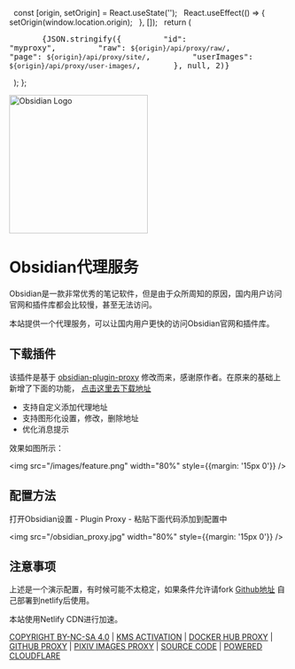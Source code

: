 
  const [origin, setOrigin] = React.useState('');
  React.useEffect(() => {
    setOrigin(window.location.origin);
  }, []);
  return (
    <pre>
      {JSON.stringify({
        "id": "myproxy",
        "raw": `${origin}/api/proxy/raw/`,
        "page": `${origin}/api/proxy/site/`,
        "userImages": `${origin}/api/proxy/user-images/`,
      }, null, 2)}
    </pre>
  );
};

[//]: # (![]&#40;/images/obsidian.png&#41;)

<div style={{textAlign: 'center'}}>
  <img src="https://obsidian.md/images/obsidian-logo-gradient.svg" width="250em" style={{marginTop: '-10px'}} alt="Obsidian Logo" />
  <br />
  <h1>Obsidian代理服务</h1>
</div>

Obsidian是一款非常优秀的笔记软件，但是由于众所周知的原因，国内用户访问官网和插件库都会比较慢，甚至无法访问。

本站提供一个代理服务，可以让国内用户更快的访问Obsidian官网和插件库。

## 下载插件

该插件是基于 [obsidian-plugin-proxy](https://github.com/binyu1231/obsidian-plugin-proxy) 修改而来，感谢原作者。在原来的基础上新增了下面的功能， [点击这里去下载地址](https://github.com/gslnzfq/obsidian-plugin-proxy/releases)

- 支持自定义添加代理地址
- 支持图形化设置，修改，删除地址
- 优化消息提示

效果如图所示：

  <img src="/images/feature.png" width="80%" style={{margin: '15px 0'}} />

## 配置方法

打开Obsidian设置 - Plugin Proxy - 粘贴下面代码添加到配置中

  <img src="/obsidian_proxy.jpg" width="80%" style={{margin: '15px 0'}} />

## 注意事项

上述是一个演示配置，有时候可能不太稳定，如果条件允许请fork [Github地址](https://github.com/gslnzfq/obsidian-proxy-server) 自己部署到netlify后使用。

<style>{`
  body {
    font-family: -apple-system, BlinkMacSystemFont, "Segoe UI", Roboto, "Helvetica Neue", Arial, sans-serif;
    line-height: 1.2;
    color: #000;
    margin: 0;
    padding: 30px;
  }
  .container {
    max-width: 1320px;
    margin: 0 auto;
    padding: 20px;
  }
  h1 {
    font-size: 2em;
    margin-bottom: 0.5em;
    color: #9d0e06;
    font-weight: 900;
  }
  p {
    margin-bottom: 1.5em;
  }
  pre {
    background: #2d2d2d;
    color: #f8f8f2;
    padding: 30px 20px 20px;
    border-radius: 5px;
    overflow-x: auto;
    position: relative;
  }
  pre::before {
    content: " ";
    display: block;
    position: absolute;
    top: 10px;
    left: 10px;
    width: 12px;
    height: 12px;
    background: #ff5f56;
    border-radius: 50%;
    box-shadow: 20px 0 0 #ffbd2e, 40px 0 0 #27c93f;
  }
  code {
    font-family: "SFMono-Regular", Consolas, "Liberation Mono", Menlo, Courier, monospace;
    font-size: 0.875em;
  }
  .copy-button {
    position: absolute;
    top: 10px;
    right: 10px;
    background: #007aff;
    color: white;
    border: none;
    padding: 5px 10px;
    border-radius: 5px;
    cursor: pointer;
    opacity: 0;
    transition: opacity 0.3s;
  }
  pre:hover .copy-button {
    opacity: 1;
  }
  .custom-button {
    display: inline-block;
    padding: 0 5px;
    color: #919ca7;
    text-align: center;
    text-decoration: none;
    font-size: 14px;
    font-weight: 900;
    cursor: pointer;
  }
  .custom-button:hover {
    background-color: #7c858e;
    color: #ffffff;
  }
`}</style>

<div style={{textAlign: 'center', marginTop: '2rem'}}>
  <p style={{color: '#2a7903', fontSize: '14px', fontWeight: '500'}}>
    本站使用Netlify CDN进行加速。
  </p>
  <a href="http://creativecommons.org/licenses/by-nc-sa/4.0/" className="custom-button">COPYRIGHT BY-NC-SA 4.0</a> | 
  <a href="https://ikms.eu.org" className="custom-button">KMS ACTIVATION</a> | 
  <a href="https://docker.everyhub.top" className="custom-button">DOCKER HUB PROXY</a> | 
  <a href="https://git.everyhub.top" className="custom-button">GITHUB PROXY</a> | 
  <a href="https://pixiv.everyhub.top" className="custom-button">PIXIV IMAGES PROXY</a> | 
  <a href="https://github.com/jonssonyan/cf-workers-proxy" className="custom-button">SOURCE CODE</a> | 
  <a href="https://cloudflare.com" className="custom-button">POWERED CLOUDFLARE</a>
</div>
